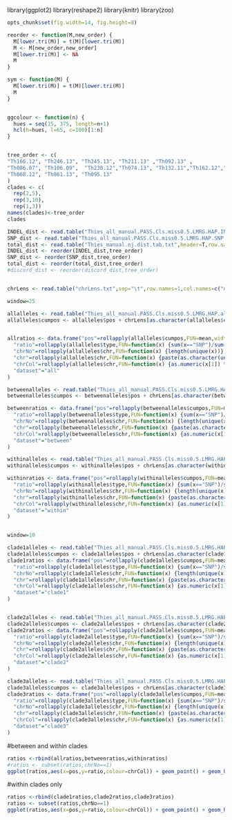 library(ggplot2)
library(reshape2)
library(knitr)
library(zoo)


```r
opts_chunk$set(fig.width=14, fig.height=8)

``` 

```r
reorder <- function(M,new_order) {
  M[lower.tri(M)] = t(M)[lower.tri(M)]
  M <- M[new_order,new_order]
  M[lower.tri(M)] <- NA
  M
}

sym <- function(M) {
  M[lower.tri(M)] = t(M)[lower.tri(M)]
  M
}


ggcolour <- function(n) {
  hues = seq(15, 375, length=n+1)
  hcl(h=hues, l=65, c=100)[1:n]
}


tree_order <- c(
"Th166.12", "Th246.13", "Th245.13", "Th211.13" ,"Th092.13" ,
"Th086.07", "Th106.09",  "Th230.12","Th074.13", "Th132.11","Th162.12","Th196.12", "Th106.11", "Th117.11", "Th134.11",
"Th068.12", "Th061.13", "Th095.13"
)
clades <- c(
  rep(2,5),
  rep(3,10),
  rep(1,3))
names(clades)<-tree_order
clades

```

```r

INDEL_dist <- read.table("Thies_all_manual.PASS.Cls.miss0.5.LMRG.HAP.INDEL.recode.vcf.dist.tab.txt",header=T,row.names=1,sep="\t")
SNP_dist <- read.table("Thies_all_manual.PASS.Cls.miss0.5.LMRG.HAP.SNP.recode.vcf.dist.tab.txt",header=T,row.names=1,sep="\t")
total_dist <- read.table("Thies_manual.nj.dist.tab.txt",header=T,row.names=1,sep="\t")
INDEL_dist <- reorder(INDEL_dist,tree_order)
SNP_dist <- reorder(SNP_dist,tree_order)
total_dist <- reorder(total_dist,tree_order)
#discord_dist <- reorder(discord_dist,tree_order)


chrLens <- read.table("chrLens.txt",sep="\t",row.names=1,col.names=c("name","pos","increment"))

```


```r

window=25

allalleles <- read.table("Thies_all_manual.PASS.Cls.miss0.5.LMRG.HAP.alleles.tab.txt",sep="\t",header=T)
allalleles$cumpos <- allalleles$pos + chrLens[as.character(allalleles$chr),"increment"]


allratios <- data.frame("pos"=rollapply(allalleles$cumpos,FUN=mean,width=window),
  "ratio"=rollapply(allalleles$type,FUN=function(x) {sum(x=="SNP")/sum(x=="INDEL")},width=window),
  "chrNo"=rollapply(allalleles$chr,FUN=function(x) {length(unique(x))},width=window),
  "chr"=rollapply(allalleles$chr,FUN=function(x) {paste(as.character(unique(x)),sep=",",collapse=",")},width=window),
  "chrCol"=rollapply(allalleles$chr,FUN=function(x) {as.numeric(x[1]) %% 2},width=window),
  "dataset"="all"
)

betweenalleles <- read.table("Thies_all_manual.PASS.Cls.miss0.5.LMRG.HAP.MKSNGL.CONCORD.alleles.tab.txt",sep="\t",header=T)
betweenalleles$cumpos <- betweenalleles$pos + chrLens[as.character(betweenalleles$chr),"increment"]

betweenratios <- data.frame("pos"=rollapply(betweenalleles$cumpos,FUN=mean,width=window),
  "ratio"=rollapply(betweenalleles$type,FUN=function(x) {sum(x=="SNP")/sum(x=="INDEL")},width=window),
  "chrNo"=rollapply(betweenalleles$chr,FUN=function(x) {length(unique(x))},width=window),
  "chr"=rollapply(betweenalleles$chr,FUN=function(x) {paste(as.character(unique(x)),sep=",",collapse=",")},width=window),
  "chrCol"=rollapply(betweenalleles$chr,FUN=function(x) {as.numeric(x[1]) %% 2},width=window),
  "dataset"="between"
)

withinalleles <- read.table("Thies_all_manual.PASS.Cls.miss0.5.LMRG.HAP.MKSNGL.DISCORD.alleles.tab.txt",sep="\t",header=T)
withinalleles$cumpos <- withinalleles$pos + chrLens[as.character(withinalleles$chr),"increment"]

withinratios <- data.frame("pos"=rollapply(withinalleles$cumpos,FUN=mean,width=window),
  "ratio"=rollapply(withinalleles$type,FUN=function(x) {sum(x=="SNP")/sum(x=="INDEL")},width=window),
  "chrNo"=rollapply(withinalleles$chr,FUN=function(x) {length(unique(x))},width=window),
  "chr"=rollapply(withinalleles$chr,FUN=function(x) {paste(as.character(unique(x)),sep=",",collapse=",")},width=window),
  "chrCol"=rollapply(withinalleles$chr,FUN=function(x) {as.numeric(x[1]) %% 2},width=window),
  "dataset"="within"
)



```

```r
window=10

clade1alleles <- read.table("Thies_all_manual.PASS.Cls.miss0.5.LMRG.HAP.DISCORDS.clade1.recode.alleles.tab.txt",sep="\t",header=T)
clade1alleles$cumpos <- clade1alleles$pos + chrLens[as.character(clade1alleles$chr),"increment"]
clade1ratios <- data.frame("pos"=rollapply(clade1alleles$cumpos,FUN=mean,width=window),
  "ratio"=rollapply(clade1alleles$type,FUN=function(x) {sum(x=="SNP")/sum(x=="INDEL")},width=window),
  "chrNo"=rollapply(clade1alleles$chr,FUN=function(x) {length(unique(x))},width=window),
  "chr"=rollapply(clade1alleles$chr,FUN=function(x) {paste(as.character(unique(x)),sep=",",collapse=",")},width=window),
  "chrCol"=rollapply(clade1alleles$chr,FUN=function(x) {as.numeric(x[1]) %% 2},width=window),
  "dataset"="clade1"
)


clade2alleles <- read.table("Thies_all_manual.PASS.Cls.miss0.5.LMRG.HAP.DISCORDS.clade2.recode.alleles.tab.txt",sep="\t",header=T)
clade2alleles$cumpos <- clade2alleles$pos + chrLens[as.character(clade2alleles$chr),"increment"]
clade2ratios <- data.frame("pos"=rollapply(clade2alleles$cumpos,FUN=mean,width=window),
  "ratio"=rollapply(clade2alleles$type,FUN=function(x) {sum(x=="SNP")/sum(x=="INDEL")},width=window),
  "chrNo"=rollapply(clade2alleles$chr,FUN=function(x) {length(unique(x))},width=window),
  "chr"=rollapply(clade2alleles$chr,FUN=function(x) {paste(as.character(unique(x)),sep=",",collapse=",")},width=window),
  "chrCol"=rollapply(clade2alleles$chr,FUN=function(x) {as.numeric(x[1]) %% 2},width=window),
  "dataset"="clade2"
)

clade3alleles <- read.table("Thies_all_manual.PASS.Cls.miss0.5.LMRG.HAP.DISCORDS.clade3.recode.alleles.tab.txt",sep="\t",header=T)
clade3alleles$cumpos <- clade3alleles$pos + chrLens[as.character(clade3alleles$chr),"increment"]
clade3ratios <- data.frame("pos"=rollapply(clade3alleles$cumpos,FUN=mean,width=window),
  "ratio"=rollapply(clade3alleles$type,FUN=function(x) {sum(x=="SNP")/sum(x=="INDEL")},width=window),
  "chrNo"=rollapply(clade3alleles$chr,FUN=function(x) {length(unique(x))},width=window),
  "chr"=rollapply(clade3alleles$chr,FUN=function(x) {paste(as.character(unique(x)),sep=",",collapse=",")},width=window),
  "chrCol"=rollapply(clade3alleles$chr,FUN=function(x) {as.numeric(x[1]) %% 2},width=window),
  "dataset"="clade3"
)

```

#between and within clades
```r
ratios <-rbind(allratios,betweenratios,withinratios)
#ratios <- subset(ratios,chrNo==1)
ggplot(ratios,aes(x=pos,y=ratio,colour=chrCol)) + geom_point() + geom_hline(aes(yintercept=2)) + scale_y_log10() + facet_grid(dataset ~ .) + xlim(0,24e6)

```

#within clades only
```r
ratios <-rbind(clade1ratios,clade2ratios,clade3ratios)
ratios <- subset(ratios,chrNo==1)
ggplot(ratios,aes(x=pos,y=ratio,colour=chrCol)) + geom_point() + geom_hline(aes(yintercept=2)) + scale_y_log10() + facet_grid(dataset ~ .) + xlim(0,24e6)

```

